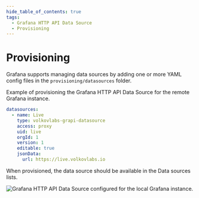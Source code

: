 ```yaml
---
hide_table_of_contents: true
tags:
  - Grafana HTTP API Data Source
  - Provisioning
---
```



# Provisioning

Grafana supports managing data sources by adding one or more YAML config files in the `provisioning/datasources` folder.

Example of provisioning the Grafana HTTP API Data Source for the remote Grafana instance.

```yaml
datasources:
  - name: Live
    type: volkovlabs-grapi-datasource
    access: proxy
    uid: live
    orgId: 1
    version: 1
    editable: true
    jsonData:
      url: https://live.volkovlabs.io
```

When provisioned, the data source should be available in the Data sources lists.

<Image
  title="Grafana HTTP API Data Source configured for the local Grafana instance."
  src="/img/plugins/volkovlabs-grapi-datasource/configuration.png"
/>

